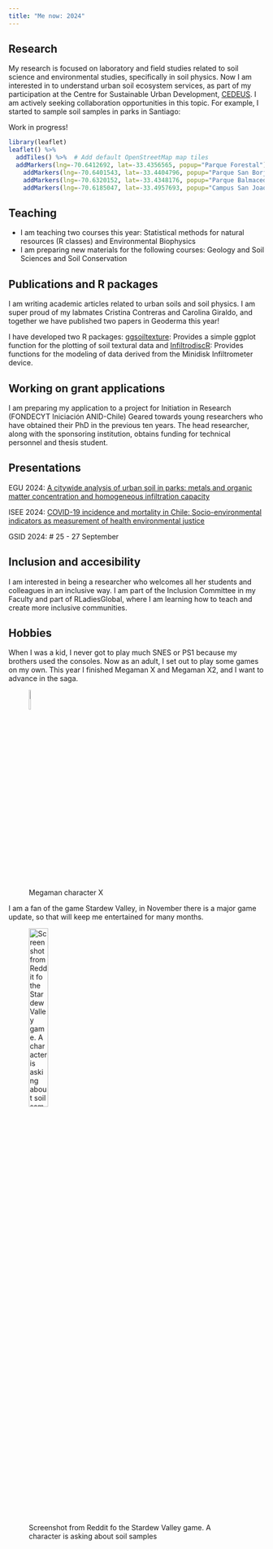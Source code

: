 ```yaml
---
title: "Me now: 2024"
---
```


## Research

My research is focused on laboratory and field studies related to soil science and environmental studies, specifically in soil physics. Now I am interested in to understand urban soil ecosystem services, as part of my participation at the Centre for Sustainable Urban Development, [CEDEUS](https://en.cedeus.cl/about-us/the-centre/). I am actively seeking collaboration opportunities in this topic. For example, I started to sample soil samples in parks in Santiago:

Work in progress!

```r
library(leaflet)
leaflet() %>% 
  addTiles() %>%  # Add default OpenStreetMap map tiles
  addMarkers(lng=-70.6412692, lat=-33.4356565, popup="Parque Forestal") %>% 
    addMarkers(lng=-70.6401543, lat=-33.4404796, popup="Parque San Borja") %>% 
    addMarkers(lng=-70.6320152, lat=-33.4348176, popup="Parque Balmaceda") %>% 
    addMarkers(lng=-70.6185047, lat=-33.4957693, popup="Campus San Joaquín")
```

## Teaching

-   I am teaching two courses this year: Statistical methods for natural resources (R classes) and Environmental Biophysics
-   I am preparing new materials for the following courses: Geology and Soil Sciences and Soil Conservation

## Publications and R packages

I am writing academic articles related to urban soils and soil physics. I am super proud of my labmates Cristina Contreras and Carolina Giraldo, and together we have published two papers in Geoderma this year!

I have developed two R packages: [ggsoiltexture](https://github.com/Saryace/ggsoiltexture): Provides a simple ggplot function for the plotting of soil textural data and [InfiltrodiscR](https://github.com/biofisicasuelos/infiltrodiscR): Provides functions for the modeling of data derived from the Minidisk Infiltrometer device.

## Working on grant applications

I am preparing my application to a project for Initiation in Research (FONDECYT Iniciación ANID-Chile) Geared towards young researchers who have obtained their PhD in the previous ten years. The head researcher, along with the sponsoring institution, obtains funding for technical personnel and thesis student.

## Presentations

EGU 2024: [A citywide analysis of urban soil in parks: metals and organic matter concentration and homogeneous infiltration capacity](https://doi.org/10.5194/egusphere-egu24-13024)

ISEE 2024: [COVID-19 incidence and mortality in Chile: Socio-environmental indicators as measurement of health environmental justice](https://ehp.niehs.nih.gov/doi/abs/10.1289/isee.2024.0908)

GSID 2024: \# 25 - 27 September

## Inclusion and accesibility

I am interested in being a researcher who welcomes all her students and colleagues in an inclusive way. I am part of the Inclusion Committee in my Faculty and part of RLadiesGlobal, where I am learning how to teach and create more inclusive communities.

## Hobbies

When I was a kid, I never got to play much SNES or PS1 because my brothers used the consoles. Now as an adult, I set out to play some games on my own. This year I finished Megaman X and Megaman X2, and I want to advance in the saga.

![Megaman character X](img/megaman.png){width="10%"}

I am a fan of the game Stardew Valley, in November there is a major game update, so that will keep me entertained for many months.

![Screenshot from Reddit fo the Stardew Valley game. A character is asking about soil samples](img/soil_stardew.png){width="30%"}
